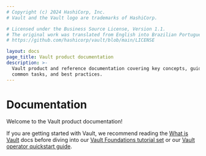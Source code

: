 ```yaml
---
# Copyright (c) 2024 HashiCorp, Inc.
# Vault and the Vault logo are trademarks of HashiCorp.

# Licensed under the Business Source License, Version 1.1.
# The original work was translated from English into Brazilian Portuguese.
# https://github.com/hashicorp/vault/blob/main/LICENSE

layout: docs
page_title: Vault product documentation
description: >-
  Vault product and reference documentation covering key concepts, guides for
  common tasks, and best practices.
---
```


# Documentation

Welcome to the Vault product documentation!

If you are getting started with Vault, we recommend reading the
[What is Vault](/vault/docs/what-is-vault) docs before diving into our
[Vault Foundations tutorial set](/vault/tutorials/getting-started)
or our [Vault operator quickstart guide](/vault/docs/get-started/operations-qs).
